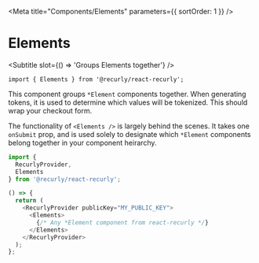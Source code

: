 
<Meta title="Components/Elements" parameters={{ sortOrder: 1 }} />

# Elements
<Subtitle slot={() => 'Groups Elements together'} />

`import { Elements } from '@recurly/react-recurly';`

This component groups `*Element` components together. When generating tokens, it is used to determine which values will be tokenized. This should wrap your checkout form.

The functionality of `<Elements />` is largely behind the scenes. It takes one `onSubmit` prop, and is used solely to designate which `*Element` components belong together in your component heirarchy.

```js
import {
  RecurlyProvider,
  Elements
} from '@recurly/react-recurly';

() => {
  return (
    <RecurlyProvider publicKey="MY_PUBLIC_KEY">
      <Elements>
        {/* Any *Element component from react-recurly */}
      </Elements>
    </RecurlyProvider>
  );
};
```

<Props slot={propsSlotFor(Elements)} />
